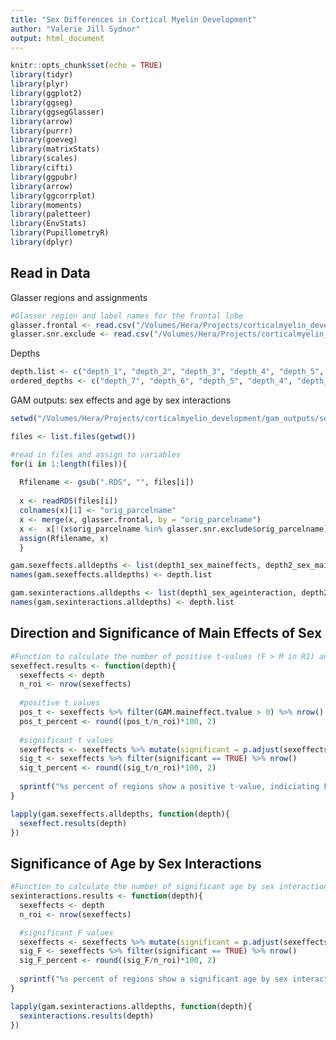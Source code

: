 ```yaml
---
title: "Sex Differences in Cortical Myelin Development"
author: "Valerie Jill Sydnor"
output: html_document
---
```


```r
knitr::opts_chunk$set(echo = TRUE)
library(tidyr)
library(plyr)
library(ggplot2)
library(ggseg)
library(ggsegGlasser)
library(arrow)
library(purrr)
library(goeveg)
library(matrixStats)
library(scales)
library(cifti)
library(ggpubr)
library(arrow)
library(ggcorrplot)
library(moments)
library(paletteer)
library(EnvStats)
library(PupillometryR)
library(dplyr)
```

## Read in Data

Glasser regions and assignments

```r
#Glasser region and label names for the frontal lobe
glasser.frontal <- read.csv("/Volumes/Hera/Projects/corticalmyelin_development/Maps/HCPMMP_glasseratlas/glasser360_regionlist_frontallobe.csv")
glasser.snr.exclude <- read.csv("/Volumes/Hera/Projects/corticalmyelin_development/Maps/SNR/glasser_SNR_exclusion.csv")
```

Depths

```r
depth.list <- c("depth_1", "depth_2", "depth_3", "depth_4", "depth_5", "depth_6", "depth_7")
ordered_depths <- c("depth_7", "depth_6", "depth_5", "depth_4", "depth_3", "depth_2", "depth_1")
```

GAM outputs: sex effects and age by sex interactions

```r
setwd("/Volumes/Hera/Projects/corticalmyelin_development/gam_outputs/sex_effects")

files <- list.files(getwd()) 

#read in files and assign to variables
for(i in 1:length(files)){
  
  Rfilename <- gsub(".RDS", "", files[i])
  
  x <- readRDS(files[i]) 
  colnames(x)[1] <- "orig_parcelname"
  x <- merge(x, glasser.frontal, by = "orig_parcelname")
  x <-  x[!(x$orig_parcelname %in% glasser.snr.exclude$orig_parcelname),] #exclude low SNR parcels
  assign(Rfilename, x) 
  }
```

```r
gam.sexeffects.alldepths <- list(depth1_sex_maineffects, depth2_sex_maineffects, depth3_sex_maineffects, depth4_sex_maineffects, depth5_sex_maineffects, depth6_sex_maineffects, depth7_sex_maineffects)
names(gam.sexeffects.alldepths) <- depth.list
```

```r
gam.sexinteractions.alldepths <- list(depth1_sex_ageinteraction, depth2_sex_ageinteraction, depth3_sex_ageinteraction, depth4_sex_ageinteraction, depth5_sex_ageinteraction, depth6_sex_ageinteraction, depth7_sex_ageinteraction)
names(gam.sexinteractions.alldepths) <- depth.list
```

## Direction and Significance of Main Effects of Sex

```r
#Function to calculate the number of positive t-values (F > M in R1) and the number of significant main effects of sex post-FDR
sexeffect.results <- function(depth){
  sexeffects <- depth
  n_roi <- nrow(sexeffects)
  
  #positive t values 
  pos_t <- sexeffects %>% filter(GAM.maineffect.tvalue > 0) %>% nrow()
  pos_t_percent <- round((pos_t/n_roi)*100, 2)
  
  #significant t values
  sexeffects <- sexeffects %>% mutate(significant = p.adjust(sexeffects$GAM.maineffect.pvalue, method = c("fdr")) < 0.05)
  sig_t <- sexeffects %>% filter(significant == TRUE) %>% nrow()
  sig_t_percent <- round((sig_t/n_roi)*100, 2)
                         
  sprintf("%s percent of regions show a positive t-value, indiciating F have higher R1 than M. %s percent of regions show a significant main effect of sex on R1", pos_t_percent, sig_t_percent)
}
```

```r
lapply(gam.sexeffects.alldepths, function(depth){
  sexeffect.results(depth)
})
```

## Significance of Age by Sex Interactions



```r
#Function to calculate the number of significant age by sex interactions post-FDR
sexinteractions.results <- function(depth){
  sexeffects <- depth
  n_roi <- nrow(sexeffects)

  #significant F values
  sexeffects <- sexeffects %>% mutate(significant = p.adjust(sexeffects$GAM.int.pvalue , method = c("fdr")) < 0.05)
  sig_F <- sexeffects %>% filter(significant == TRUE) %>% nrow()
  sig_F_percent <- round((sig_F/n_roi)*100, 2)
                         
  sprintf("%s percent of regions show a significant age by sex interactions", sig_F_percent)
}
```

```r
lapply(gam.sexinteractions.alldepths, function(depth){
  sexinteractions.results(depth)
})
```



